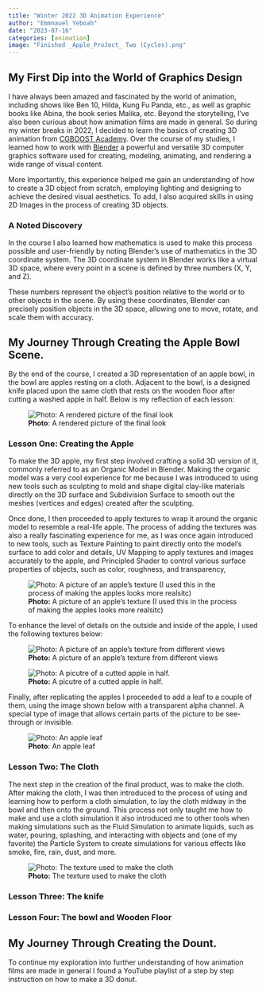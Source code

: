 ```yaml
---
title: "Winter 2022 3D Animation Experience"
author: "Emmnauel Yeboah"
date: "2023-07-16"
categories: [animation]
image: "Finished _Apple_ProJect_ Two (Cycles).png"
---
```



## My First Dip into the World of Graphics Design

I have always been amazed and fascinated by the world of animation, including shows like Ben 10, Hilda, Kung Fu Panda, etc., as well as graphic books like Abina, the book series Malika, etc. Beyond the storytelling, I've also been curious about how animation films are made in general. So during my winter breaks in 2022, I decided to learn the basics of creating 3D animation from [CGBOOST Academy](https://academy.cgboost.com/courses). Over the course of my studies, I learned how to work with [Blender](https://www.blender.org/about/) a powerful and versatile 3D computer graphics software used for creating, modeling, animating, and rendering a wide range of visual content.

More Importantly, this experience helped me gain an understanding of how to create a 3D object from scratch, employing lighting and designing to achieve the desired visual aesthetics. To add, I also acquired skills in using 2D Images in the process of creating 3D objects.


### A Noted Discovery
In the course I also learned how mathematics is used to make this process possible and user-friendly by noting Blender's use of mathematics in the 3D coordinate system. The 3D coordinate system in Blender works like a virtual 3D space, where every point in a scene is defined by three numbers (X, Y, and Z). 

These numbers represent the object's position relative to the world or to other objects in the scene. By using these coordinates, Blender can precisely position objects in the 3D space, allowing one to move, rotate, and scale them with accuracy. 

## My Journey Through Creating the Apple Bowl Scene. 
By the end of the course, I created a 3D representation of an apple bowl, in the bowl are apples resting on a cloth. Adjacent to the bowl, is a designed knife placed upon the same cloth that rests on the wooden floor after cutting a washed apple in half. Below is my reflection of each lesson: 

![**Photo**: A rendered picture of the final look](images/Finished _Apple_ProJect_ One.png) 



### Lesson One: Creating the Apple

To make the 3D apple, my first step involved crafting a solid 3D version of it, commonly referred to as an Organic Model in Blender. Making the organic model was a very cool experience for me because I was introduced to using new tools such as sculpting to mold and shape digital clay-like materials directly on the 3D surface and Subdivision Surface to smooth out the meshes (vertices and edges) created after the sculpting. 

Once done, I then proceeded to apply textures to wrap it around the organic model to resemble a real-life apple. The process of adding the textures was also a really fascinating experience for me, as I was once again introduced to new tools, such as Texture Painting to paint directly onto the model's surface to add color and details, UV Mapping to apply textures and images accurately to the apple, and Principled Shader to control various surface properties of objects, such as color, roughness, and transparency,


![**Photo:** A picture of an apple's texture (I used this in the process of making the apples looks more realsitc)](images/apple_paint.png)

To enhance the level of details on the outside and inside of the apple, I used the following textures below:

![**Photo:** A picture of an apple's texture from different views](images/apple.png) 


![**Photo:** A picutre of a cutted apple in half.](images/apple_cut.png)

Finally, after replicating the apples I proceeded to add a leaf to a couple of them, using the image shown below with a transparent alpha channel. A special type of image that allows certain parts of the picture to be see-through or invisible.

![**Photo**: An apple leaf](images/leaf.png)


### Lesson Two: The Cloth

The next step in the creation of the final product, was to make the cloth. After making the cloth, I was then introduced to the process of using and learning how to perform a cloth simulation, to lay the cloth midway in the bowl and then onto the ground. This process not only taught me how to make and use a cloth simulation it also introduced me to other tools when making simulations such as the Fluid Simulation to animate liquids, such as water, pouring, splashing, and interacting with objects and (one of my favorite) the Particle System to create simulations for various effects like smoke, fire, rain, dust, and more. 

![**Photo:** The texture used to make the cloth](images/fabric.jpg)



### Lesson Three: The knife



### Lesson Four:  The bowl and Wooden Floor





## My Journey Through Creating the Dount. 
To continue my exploration into further understanding of how animation films are made in general I found a YouTube playlist of a step by step instruction on how to make a 3D donut. 




